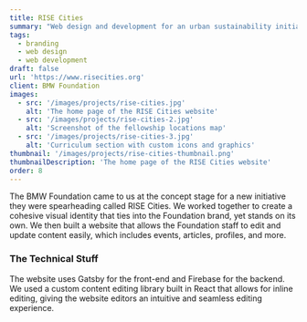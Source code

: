 ```yaml
---
title: RISE Cities
summary: "Web design and development for an urban sustainability initiative from the BMW Foundation"
tags: 
  - branding
  - web design
  - web development
draft: false
url: 'https://www.risecities.org'
client: BMW Foundation
images: 
  - src: '/images/projects/rise-cities.jpg'
    alt: 'The home page of the RISE Cities website'
  - src: '/images/projects/rise-cities-2.jpg'
    alt: 'Screenshot of the fellowship locations map'
  - src: '/images/projects/rise-cities-3.jpg'
    alt: 'Curriculum section with custom icons and graphics'
thumbnail: '/images/projects/rise-cities-thumbnail.png'
thumbnailDescription: 'The home page of the RISE Cities website'
order: 8
---
```


The BMW Foundation came to us at the concept stage for a new initiative they were spearheading called RISE Cities. We worked together to create a cohesive visual identity that ties into the Foundation brand, yet stands on its own. We then built a website that allows the Foundation staff to edit and update content easily, which includes events, articles, profiles, and more.

### The Technical Stuff

The website uses Gatsby for the front-end and Firebase for the backend. We used a custom content editing library built in React that allows for inline editing, giving the website editors an intuitive and seamless editing experience. 